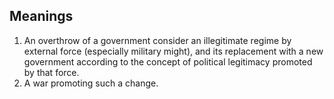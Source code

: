 == Meanings ==

#An overthrow of a government consider an illegitimate regime by external force (especially military might), and its replacement with a new government according to the concept of political legitimacy promoted by that force.
#A war promoting such a change.